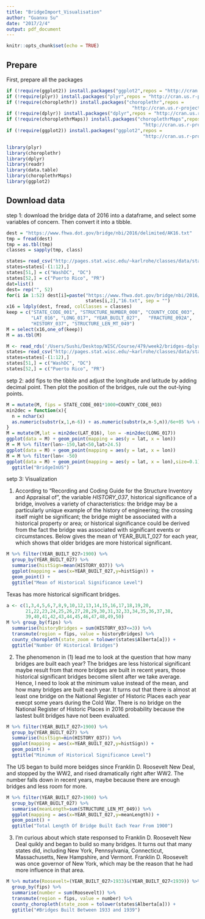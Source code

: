 ```yaml
---
title: "BridgeImport_Visualisation"
author: "Guanxu Su"
date: "2017/2/4"
output: pdf_document
---
```


```r
knitr::opts_chunk$set(echo = TRUE)
```

## Prepare
First, prepare all the packages

```r
if (!require(ggplot2)) install.packages("ggplot2",repos = "http://cran.us.r-project.org")
if (!require(plyr)) install.packages("plyr",repos = "http://cran.us.r-project.org")
if (!require(choroplethr)) install.packages("choroplethr",repos =
                                              "http://cran.us.r-project.org")
if (!require(dplyr)) install.packages("dplyr",repos = "http://cran.us.r-project.org")
if (!require(choroplethrMaps)) install.packages("choroplethrMaps",repos =
                                                  "http://cran.us.r-project.org")
if (!require(ggplot2)) install.packages("ggplot2",repos =
                                                  "http://cran.us.r-project.org")
```
```r
library(plyr)
library(choroplethr)
library(dplyr)
library(readr)
library(data.table)
library(choroplethrMaps)
library(ggplot2)
```

## Download data

step 1: download the bridge data of 2016 into a dataframe, and select some variables
of concern. Then convert it into a tibble.
```r
dest = "https://www.fhwa.dot.gov/bridge/nbi/2016/delimited/AK16.txt"
tmp = fread(dest) 
tmp = as.tbl(tmp)
classes = sapply(tmp, class)

states= read_csv("http://pages.stat.wisc.edu/~karlrohe/classes/data/stateAbv.txt")
states=states[-(1:12),]
states[51,] = c("WashDC", "DC")
states[52,] = c("Puerto Rico", "PR")
dat=list()
dest= rep("", 52)
for(i in 1:52) dest[i]=paste("https://www.fhwa.dot.gov/bridge/nbi/2016/delimited/",
                             states[i,2],"16.txt", sep = "") 
x16 = ldply(dest, fread, colClasses = classes) 
keep = c("STATE_CODE_001", "STRUCTURE_NUMBER_008", "COUNTY_CODE_003", 
         "LAT_016", "LONG_017", "YEAR_BUILT_027",   "FRACTURE_092A", 
         "HISTORY_037", "STRUCTURE_LEN_MT_049")
M = select(x16,one_of(keep))
M = as.tbl(M)
```
```r
M <- read_rds('/Users/Sushi/Desktop/WISC/Course/479/week2/bridges-dplyr-GuanxuSu/M.rds')
states= read_csv("http://pages.stat.wisc.edu/~karlrohe/classes/data/stateAbv.txt")
states=states[-(1:12),]
states[51,] = c("WashDC", "DC")
states[52,] = c("Puerto Rico", "PR")
```

setp 2: add fips to the tibble and adjust the longitude and latitude by adding decimal point. Then plot the position of the bridges, rule out the out-lying points.

```r
M = mutate(M, fips = STATE_CODE_001*1000+COUNTY_CODE_003)
min2dec = function(x){
  n = nchar(x)
  as.numeric(substr(x,1,n-6)) + as.numeric(substr(x,n-5,n))/6e+05 %>% return
}
M = mutate(M,lat = min2dec(LAT_016), lon = -min2dec(LONG_017))
ggplot(data = M) + geom_point(mapping = aes(y = lat, x = lon))
M = M %>% filter(lon>-150,lat<50,lat>24.5)
ggplot(data = M) + geom_point(mapping = aes(y = lat, x = lon))
M = M %>% filter(lon< -50)
ggplot(data = M) + geom_point(mapping = aes(y = lat, x = lon),size=0.1) +
  ggtitle("BridgeInUS")
```

setp 3: Visualization

(1) According to "Recording and Coding Guide for the Structure Inventory and Appraisal of ", the variable *HISTORY_037*, historical significance of a bridge, involves a variety of characteristics: the bridge may be a particularly unique example of the history of engineering; the crossing itself might be significant; the bridge might be associated with a historical property or area; or historical significance could be derived from the fact the bridge was associated with significant events or circumstances.
  Below gives the mean of YEAR_BUILT_027 for each year, which shows that older bridges are more historical significant.

```r
M %>% filter(YEAR_BUILT_027>1900) %>%
  group_by(YEAR_BUILT_027) %>% 
  summarise(histSign=mean(HISTORY_037)) %>%
  ggplot(mapping = aes(x=YEAR_BUILT_027,y=histSign)) +
  geom_point() +
  ggtitle("Mean of Historical Significance Level")
```

Texas has more historical significant bridges.

```r
a <- c(1,3,4,5,6,7,8,9,10,12,13,14,15,16,17,18,19,20,
       21,22,23,24,25,26,27,28,29,30,31,32,33,34,35,36,37,38,
       39,40,41,42,43,44,45,46,47,48,49,50)
M %>% group_by(fips) %>%
  summarise(historyBridges = sum(HISTORY_037<=3)) %>%
  transmute(region = fips, value = historyBridges) %>% 
  county_choropleth(state_zoom = tolower(states$Alberta[a])) +
  ggtitle("Number Of Historical Bridges")
```

(2) The phenomenon in (1) lead me to look at the question that how many bridges are built each year? The bridges are less historical significant maybe result from that more bridges are built in recent years, those historical significant bridges become silent after we take average. Hence, I need to look at the minimum value instead of the mean, and how many bridges are built each year. 
  It turns out that there is almost at least one bridge on the National Register of Historic Places each year execpt some years during the Cold War. There is no bridge on the National Register of Historic Places in 2016 probability because the lastest bulit bridges have not been evaluated.

```r
M %>% filter(YEAR_BUILT_027>1900) %>%
  group_by(YEAR_BUILT_027) %>% 
  summarise(histSign=min(HISTORY_037)) %>%
  ggplot(mapping = aes(x=YEAR_BUILT_027,y=histSign)) +
  geom_point() +
  ggtitle("Minimum of Historical Significance Level")
```

  The US began to build more beidges since Franklin D. Roosevelt New Deal, and stopped by the WW2, and rised dramatically right after WW2. The number falls down in recent years, maybe because there are enough bridges and less room for more.

```r
M %>% filter(YEAR_BUILT_027>1900) %>%
  group_by(YEAR_BUILT_027) %>% 
  summarise(meanLength=sum(STRUCTURE_LEN_MT_049)) %>%
  ggplot(mapping = aes(x=YEAR_BUILT_027,y=meanLength)) +
  geom_point() +
  ggtitle("Total Length Of Bridge Built Each Year From 1900")
```

(3) I'm curious about which state responsed to Franklin D. Roosevelt New Deal quikly and began to build so many bridges. It turns out that many states did, including New York, Pennsylvania, Connecticut, Massachusetts, New Hampshire, and Vermont. Franklin D. Roosevelt was once governor of New York, which may be the reason that he had more influence in that area.

```r
M %>% mutate(Roosevelt=(YEAR_BUILT_027>1933)&(YEAR_BUILT_027<1939)) %>% 
  group_by(fips) %>%
  summarise(number = sum(Roosevelt)) %>%
  transmute(region = fips, value = number) %>% 
  county_choropleth(state_zoom = tolower(states$Alberta[a])) +
  ggtitle("#Bridges Built Between 1933 and 1939")
```


